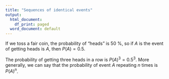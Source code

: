 ```yaml
---
title: "Sequences of identical events"
output:
  html_document:
    df_print: paged
  word_document: default
---
```


If we toss a fair coin, the probability of "heads" is 50 %, so if $A$ is the event of getting heads is $A$, then $P(A)=0.5$.

The probability of getting three heads in a row is $P(A)^3=0.5^3$. More generally, we can say that the probability of event $A$ repeating $n$ times is $P(A)^n$.